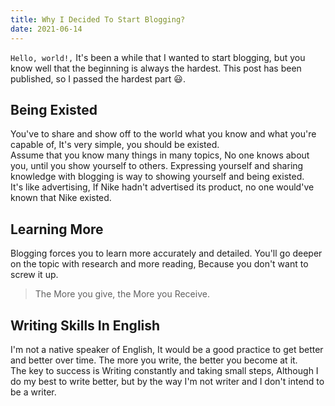 ```yaml
---
title: Why I Decided To Start Blogging?
date: 2021-06-14
---
```


`Hello, world!,`
It's been a while that I wanted to start blogging, but you know well that the beginning is always the hardest.
This post has been published, so I passed the hardest part 😃.
## Being Existed
You've to share and show off to the world what you know and what you're capable of, It's very simple, you should be existed.  
Assume that you know many things in many topics,
No one knows about you, until you show yourself to others. Expressing yourself and sharing knowledge with blogging is way to showing yourself and being existed.  
It's like advertising, If Nike hadn't advertised its product, no one would've known that Nike existed.
## Learning More
Blogging forces you to learn more accurately and detailed. You'll go deeper on the topic with research and more reading, Because you don't want to screw it up.  

> The More you give, the More you Receive.

## Writing Skills In English
I'm not a native speaker of English, It would be a good practice to get better and better over time. The more you write, the better you become at it.  
The key to success is Writing constantly and taking small steps, Although I do my best to write better, but by the way I'm not writer and I don't intend to be a writer.